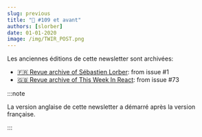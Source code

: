 ```yaml
---
slug: previous
title: "📨 #109 et avant"
authors: [slorber]
date: 01-01-2020
image: /img/TWIR_POST.png
---
```


Les anciennes éditions de cette newsletter sont archivées:

- [🇫🇷 Revue archive of Sébastien Lorber](https://www.getrevue.co/profile/sebastien-lorber): from issue #1
- [🇬🇧 Revue archive of This Week In React](https://www.getrevue.co/profile/thisweekinreact): from issue #73

:::note

La version anglaise de cette newsletter a démarré après la version française.

:::

